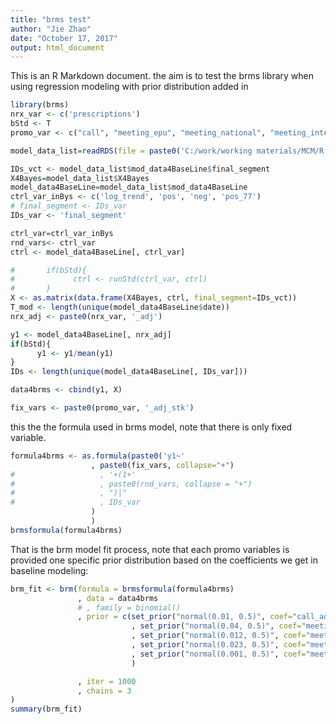 ---
title: "brms test"
author: "Jie Zhao"
date: "October 17, 2017"
output: html_document
---

This is an R Markdown document. the aim is to test the brms library when using regression modeling with prior distribution added in


```{r, echo=F, warning=F, message=F}
library(brms)
nrx_var <- c('prescriptions')
bStd <- T
promo_var <- c("call", "meeting_epu", "meeting_national", "meeting_international", "meeting_other")

model_data_list=readRDS(file = paste0('C:/work/working materials/MCM/R part/Code/Results/2017-10-17 07.22.03/', 'model_data_list.RDS'))

IDs_vct <- model_data_list$mod_data4BaseLine$final_segment
X4Bayes=model_data_list$X4Bayes
model_data4BaseLine=model_data_list$mod_data4BaseLine
ctrl_var_inBys <- c('log_trend', 'pos', 'neg', 'pos_77')
# final_segment <- IDs_var
IDs_var <- 'final_segment'

ctrl_var=ctrl_var_inBys
rnd_vars<- ctrl_var
ctrl <- model_data4BaseLine[, ctrl_var]

#       if(bStd){
#             ctrl <- runStd(ctrl_var, ctrl)
#       }
X <- as.matrix(data.frame(X4Bayes, ctrl, final_segment=IDs_vct))
T_mod <- length(unique(model_data4BaseLine$date))
nrx_adj <- paste0(nrx_var, '_adj')

y1 <- model_data4BaseLine[, nrx_adj]
if(bStd){
      y1 <- y1/mean(y1)
}
IDs <- length(unique(model_data4BaseLine[, IDs_var]))

data4brms <- cbind(y1, X)

fix_vars <- paste0(promo_var, '_adj_stk')


```
this the the formula used in brms model, note that there is only fixed variable.
```{r}
formula4brms <- as.formula(paste0('y1~'
                  , paste0(fix_vars, collapse="+")
#                   , '+(1+'
#                   , paste0(rnd_vars, collapse = "+")
#                   , ")|"
#                   , IDs_var
                  )
                  )
brmsformula(formula4brms)

```

That is the brm model fit process, note that each promo variables is provided one specific prior distribution based on the coefficients we get in baseline modeling:

```{r, echo=T, message=F, warning=F}
brm_fit <- brm(formula = brmsformula(formula4brms)
               , data = data4brms
               # , family = binomial()
               , prior = c(set_prior("normal(0.01, 0.5)", coef="call_adj_stk")
                           , set_prior("normal(0.04, 0.5)", coef="meeting_epu_adj_stk")
                           , set_prior("normal(0.012, 0.5)", coef="meeting_national_adj_stk")
                           , set_prior("normal(0.023, 0.5)", coef="meeting_international_adj_stk")
                           , set_prior("normal(0.001, 0.5)", coef="meeting_other_adj_stk")
                           )

               , iter = 1000
               , chains = 3
)
summary(brm_fit)
```

